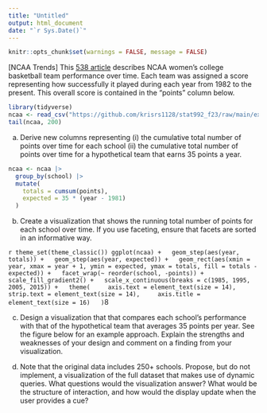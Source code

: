 ```yaml
---
title: "Untitled"
output: html_document
date: "`r Sys.Date()`"
---
```


```r
knitr::opts_chunk$set(warnings = FALSE, message = FALSE)
```

[NCAA Trends] This [538
article](https://fivethirtyeight.com/features/louisiana-tech-was-the-uconn-of-the-80s/)
describes NCAA women's college basketball team performance over time. Each team
was assigned a score representing how successfully it played during each year
from 1982 to the present. This overall score is contained in the "points" column
below.

```r
library(tidyverse)
ncaa <- read_csv("https://github.com/krisrs1128/stat992_f23/raw/main/exercises/ps1/ncaa_filtered.csv") 
tail(ncaa, 200)
```

a. Derive new columns representing (i) the cumulative total number of points
over time for each school (ii) the cumulative total number of points over
time for a hypothetical team that earns 35 points a year.

```r
ncaa <- ncaa |>
  group_by(school) |>
  mutate(
    totals = cumsum(points),
    expected = 35 * (year - 1981)
  )
```


b. Create a visualization that shows the running total number of points for
each school over time. If you use faceting, ensure that facets are sorted in
an informative way.

```r
theme_set(theme_classic())
ggplot(ncaa) +
  geom_step(aes(year, totals)) +
  geom_step(aes(year, expected)) +
  geom_rect(aes(xmin = year, xmax = year + 1, ymin = expected, ymax = totals, fill = totals - expected)) +
  facet_wrap(~ reorder(school, -points)) +
  scale_fill_gradient2() +
  scale_x_continuous(breaks = c(1985, 1995, 2005, 2015)) +
  theme(
    axis.text = element_text(size = 14),
    strip.text = element_text(size = 14),
    axis.title = element_text(size = 16)
  )
```8

c. Design a visualization that that compares each school's performance with
that of the hypothetical team that averages 35 points per year. See the
figure below for an example approach. Explain the strengths and weaknesses
of your design and comment on a finding from your visualization.

d. Note that the original data includes 250+ schools. Propose, but do not
implement, a visualization of the full dataset that makes use of dynamic
queries. What questions would the visualization answer? What would be the
structure of interaction, and how would the display update when the user
provides a cue?
